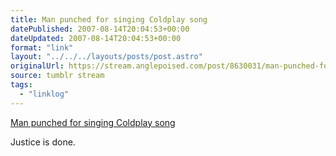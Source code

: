 ```yaml
---
title: Man punched for singing Coldplay song
datePublished: 2007-08-14T20:04:53+00:00
dateUpdated: 2007-08-14T20:04:53+00:00
format: "link"
layout: "../../../layouts/posts/post.astro"
originalUrl: https://stream.anglepoised.com/post/8630031/man-punched-for-singing-coldplay-song-yahoo
source: tumblr stream
tags:
  - "linklog"
---
```


[Man punched for singing Coldplay song][1]

Justice is done.

[1]: https://www.nme.com/news/music/coldplay-461-1340820
